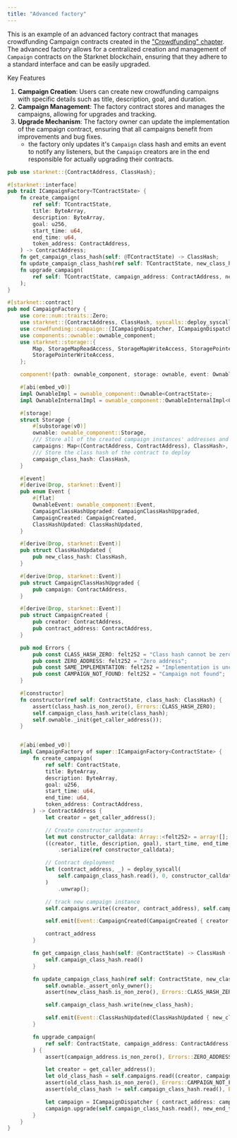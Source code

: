 ```yaml
---
title: "Advanced factory"
---
```


This is an example of an advanced factory contract that manages crowdfunding Campaign contracts created in the ["Crowdfunding" chapter](./crowdfunding). The advanced factory allows for a centralized creation and management of `Campaign` contracts on the Starknet blockchain, ensuring that they adhere to a standard interface and can be easily upgraded.

Key Features
1. **Campaign Creation**: Users can create new crowdfunding campaigns with specific details such as title, description, goal, and duration.
2. **Campaign Management**: The factory contract stores and manages the campaigns, allowing for upgrades and tracking.
3. **Upgrade Mechanism**: The factory owner can update the implementation of the campaign contract, ensuring that all campaigns benefit from improvements and bug fixes.
    - the factory only updates it's `Campaign` class hash and emits an event to notify any listeners, but the `Campaign` creators are in the end responsible for actually upgrading their contracts.

```rust
pub use starknet::{ContractAddress, ClassHash};

#[starknet::interface]
pub trait ICampaignFactory<TContractState> {
    fn create_campaign(
        ref self: TContractState,
        title: ByteArray,
        description: ByteArray,
        goal: u256,
        start_time: u64,
        end_time: u64,
        token_address: ContractAddress,
    ) -> ContractAddress;
    fn get_campaign_class_hash(self: @TContractState) -> ClassHash;
    fn update_campaign_class_hash(ref self: TContractState, new_class_hash: ClassHash);
    fn upgrade_campaign(
        ref self: TContractState, campaign_address: ContractAddress, new_end_time: Option<u64>,
    );
}

#[starknet::contract]
pub mod CampaignFactory {
    use core::num::traits::Zero;
    use starknet::{ContractAddress, ClassHash, syscalls::deploy_syscall, get_caller_address};
    use crowdfunding::campaign::{ICampaignDispatcher, ICampaignDispatcherTrait};
    use components::ownable::ownable_component;
    use starknet::storage::{
        Map, StorageMapReadAccess, StorageMapWriteAccess, StoragePointerReadAccess,
        StoragePointerWriteAccess,
    };

    component!(path: ownable_component, storage: ownable, event: OwnableEvent);

    #[abi(embed_v0)]
    impl OwnableImpl = ownable_component::Ownable<ContractState>;
    impl OwnableInternalImpl = ownable_component::OwnableInternalImpl<ContractState>;

    #[storage]
    struct Storage {
        #[substorage(v0)]
        ownable: ownable_component::Storage,
        /// Store all of the created campaign instances' addresses and their class hashes
        campaigns: Map<(ContractAddress, ContractAddress), ClassHash>,
        /// Store the class hash of the contract to deploy
        campaign_class_hash: ClassHash,
    }

    #[event]
    #[derive(Drop, starknet::Event)]
    pub enum Event {
        #[flat]
        OwnableEvent: ownable_component::Event,
        CampaignClassHashUpgraded: CampaignClassHashUpgraded,
        CampaignCreated: CampaignCreated,
        ClassHashUpdated: ClassHashUpdated,
    }

    #[derive(Drop, starknet::Event)]
    pub struct ClassHashUpdated {
        pub new_class_hash: ClassHash,
    }

    #[derive(Drop, starknet::Event)]
    pub struct CampaignClassHashUpgraded {
        pub campaign: ContractAddress,
    }

    #[derive(Drop, starknet::Event)]
    pub struct CampaignCreated {
        pub creator: ContractAddress,
        pub contract_address: ContractAddress,
    }

    pub mod Errors {
        pub const CLASS_HASH_ZERO: felt252 = "Class hash cannot be zero";
        pub const ZERO_ADDRESS: felt252 = "Zero address";
        pub const SAME_IMPLEMENTATION: felt252 = "Implementation is unchanged";
        pub const CAMPAIGN_NOT_FOUND: felt252 = "Campaign not found";
    }

    #[constructor]
    fn constructor(ref self: ContractState, class_hash: ClassHash) {
        assert(class_hash.is_non_zero(), Errors::CLASS_HASH_ZERO);
        self.campaign_class_hash.write(class_hash);
        self.ownable._init(get_caller_address());
    }


    #[abi(embed_v0)]
    impl CampaignFactory of super::ICampaignFactory<ContractState> {
        fn create_campaign(
            ref self: ContractState,
            title: ByteArray,
            description: ByteArray,
            goal: u256,
            start_time: u64,
            end_time: u64,
            token_address: ContractAddress,
        ) -> ContractAddress {
            let creator = get_caller_address();

            // Create constructor arguments
            let mut constructor_calldata: Array::<felt252> = array![];
            ((creator, title, description, goal), start_time, end_time, token_address)
                .serialize(ref constructor_calldata);

            // Contract deployment
            let (contract_address, _) = deploy_syscall(
                self.campaign_class_hash.read(), 0, constructor_calldata.span(), false,
            )
                .unwrap();

            // track new campaign instance
            self.campaigns.write((creator, contract_address), self.campaign_class_hash.read());

            self.emit(Event::CampaignCreated(CampaignCreated { creator, contract_address }));

            contract_address
        }

        fn get_campaign_class_hash(self: @ContractState) -> ClassHash {
            self.campaign_class_hash.read()
        }

        fn update_campaign_class_hash(ref self: ContractState, new_class_hash: ClassHash) {
            self.ownable._assert_only_owner();
            assert(new_class_hash.is_non_zero(), Errors::CLASS_HASH_ZERO);

            self.campaign_class_hash.write(new_class_hash);

            self.emit(Event::ClassHashUpdated(ClassHashUpdated { new_class_hash }));
        }

        fn upgrade_campaign(
            ref self: ContractState, campaign_address: ContractAddress, new_end_time: Option<u64>,
        ) {
            assert(campaign_address.is_non_zero(), Errors::ZERO_ADDRESS);

            let creator = get_caller_address();
            let old_class_hash = self.campaigns.read((creator, campaign_address));
            assert(old_class_hash.is_non_zero(), Errors::CAMPAIGN_NOT_FOUND);
            assert(old_class_hash != self.campaign_class_hash.read(), Errors::SAME_IMPLEMENTATION);

            let campaign = ICampaignDispatcher { contract_address: campaign_address };
            campaign.upgrade(self.campaign_class_hash.read(), new_end_time);
        }
    }
}
```

